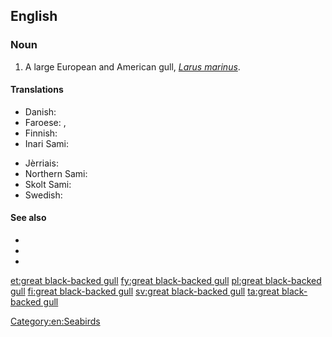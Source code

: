 ==English==
{{rfi}}
===Noun===
{{en-noun|head=[[great]] [[black]]-[[backed]] [[gull]]}}

# A large European and American gull, ''[[Larus marinus]]''.

====Translations====
{{trans-top|''Larus marinus''}}
* Danish: {{t|da|svartbag|c}}
* Faroese: {{t|fo|svartbakur|m}}, {{t|fo|bakur|m}}
* Finnish: {{t+|fi|merilokki}}
* Inari Sami: {{t|smn|merâkaijuu}}
{{trans-mid}}
* Jèrriais: {{t|roa-jer|néthe mauve|f}}
* Northern Sami: {{t|se|mearragáiru}}
* Skolt Sami: {{t|sms|käirrav}}
* Swedish: {{t+|sv|havstrut|c}}
{{trans-bottom}}

====See also====
* {{pedia|Great Black-backed Gull}}
* {{specieslite|Larus marinus}}
* {{commonslite|Larus marinus}}

[[Category:en:Seabirds]]

[[et:great black-backed gull]]
[[fy:great black-backed gull]]
[[pl:great black-backed gull]]
[[fi:great black-backed gull]]
[[sv:great black-backed gull]]
[[ta:great black-backed gull]]
